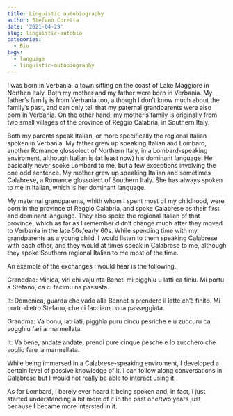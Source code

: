 ```yaml
---
title: Linguistic autobiography
author: Stefano Coretta
date: '2021-04-29'
slug: linguistic-autobio
categories:
  - Bio
tags:
  - language
  - linguistic-autobiography
---
```


I was born in Verbania, a town sitting on the coast of Lake Maggiore in Northen Italy.
Both my mother and my father were born in Verbania.
My father's family is from Verbania too, although I don't know much about the family's past, and can only tell that my paternal grandparents were also born in Verbania.
On the other hand, my mother's family is originally from two small villages of the province of Reggio Calabria, in Southern Italy.

Both my parents speak Italian, or more specifically the regional Italian spoken in Verbania.
My father grew up speaking Italian and Lombard, another Romance glossolect of Northern Italy, in a Lombard-speaking enviroment, although Italian is (at least now) his dominant language.
He basically never spoke Lombard to me, but a few exceptions involving the one odd sentence.
My mother grew up speaking Italian and sometimes Calabrese, a Romance glossolect of Southern Italy.
She has always spoken to me in Italian, which is her dominant language.

My maternal grandparents, whith whom I spent most of my childhood, were born in the province of Reggio Calabria, and spoke Calabrese as their first and dominant language.
They also spoke the regional Italian of that province, which as far as I remember didn't change much after they moved to Verbania in the late 50s/early 60s.
While spending time with my grandparents as a young child, I would listen to them speaking Calabrese with each other, and they would at times speak in Calabrese to me, although they spoke Southern regional Italian to me most of the time.

An example of the exchanges I would hear is the following.

Granddad:
    Minica, viri chi vaju nta Beneti mi pigghiu u latti ca finiu. Mi portu a Stefano, ca ci facimu na passiata.

It: Domenica, guarda che vado alla Bennet a prendere il latte ch'è finito. Mi porto dietro Stefano, che ci facciamo una passeggiata.

Grandma:
    Va bonu, iati iati, pigghia puru cincu pesriche e u zuccuru ca vogghiu fari a marmellata.

It: Va bene, andate andate, prendi pure cinque pesche e lo zucchero che voglio fare la marmellata.

While being immersed in a Calabrese-speaking enviroment, I developed a certain level of passive knowledge of it.
I can follow along conversations in Calabrese but I would not really be able to interact using it.

As for Lombard, I barely ever heard it being spoken and, in fact, I just started understanding a bit more of it in the past one/two years just because I became more intersted in it.

